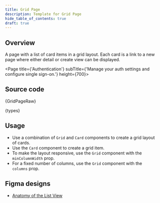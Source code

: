 ```yaml
---
title: Grid Page
description: Template for Grid Page
hide_table_of_contents: true
draft: true
---
```




## Overview

A page with a list of card items in a grid layout. Each card is a link to a new page where either detail or create view can be displayed.

<Page title={'Authentication'} subTitle={'Manage your auth settings and configure single sign-on.'} height={700}>
  <DataProvider>
    <GridPage />
  </DataProvider>
</Page>

## Source code

<CodeBlock language="tsx">{GridPageRaw}</CodeBlock>

<CodeCollapse label="types.ts">{types}</CodeCollapse>

## Usage

- Use a combination of `Grid` and `Card` components to create a grid layout of cards.
- Use the `Card` component to create a grid item.
- To make the layout responsive, use the `Grid` component with the `minColumnWidth` prop.
- For a fixed number of columns, use the `Grid` component with the `columns` prop.

## Figma designs

- [Anatomy of the List View](https://www.figma.com/file/Jk9PWNElaPZh2oSBWOxoWm/Joseph-Breitreiter-%7C-List-View---In-Progress?type=design&node-id=454-6362&mode=design&t=INSTd153rtu6sbBU-0)
